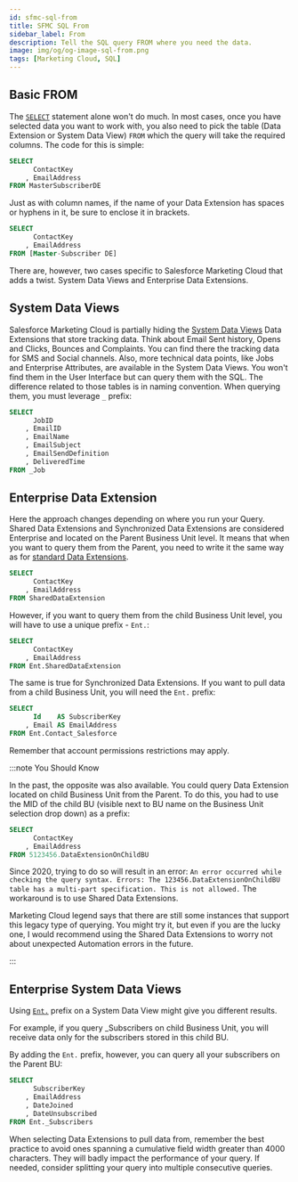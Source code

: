 ```yaml
---
id: sfmc-sql-from
title: SFMC SQL From
sidebar_label: From
description: Tell the SQL query FROM where you need the data.
image: img/og/og-image-sql-from.png
tags: [Marketing Cloud, SQL]
---
```



<LeadText content='Tell the SQL query FROM where you need the data' />

## Basic FROM

The [`SELECT`](./sfmc-sql-select.mdx) statement alone won't do much. In most cases, once you have selected data you want to work with, you also need to pick the table (Data Extension or System Data View) `FROM` which the query will take the required columns. The code for this is simple:

```sql {4} title="Get ContactKey and EmailAddress from Data Extension named MasterSubscriberDE"
SELECT
      ContactKey
    , EmailAddress
FROM MasterSubscriberDE
```

Just as with column names, if the name of your Data Extension has spaces or hyphens in it, be sure to enclose it in brackets.

```sql {4}
SELECT
      ContactKey
    , EmailAddress
FROM [Master-Subscriber DE]
```

There are, however, two cases specific to Salesforce Marketing Cloud that adds a twist. System Data Views and Enterprise Data Extensions.

## System Data Views

Salesforce Marketing Cloud is partially hiding the [System Data Views](../config/sfmc-system-data-views.mdx) Data Extensions that store tracking data. Think about Email Sent history, Opens and Clicks, Bounces and Complaints. You can find there the tracking data for SMS and Social channels. Also, more technical data points, like Jobs and Enterprise Attributes, are available in the System Data Views. You won't find them in the User Interface but can query them with the SQL. The difference related to those tables is in naming convention. When querying them, you must leverage `_` prefix:

```sql {8}
SELECT
      JobID
    , EmailID
    , EmailName
    , EmailSubject
    , EmailSendDefinition
    , DeliveredTime
FROM _Job
```

## Enterprise Data Extension

Here the approach changes depending on where you run your Query. Shared Data Extensions and Synchronized Data Extensions are considered Enterprise and located on the Parent Business Unit level. It means that when you want to query them from the Parent, you need to write it the same way as for [standard Data Extensions](#Basic-from).

```sql {4}
SELECT
      ContactKey
    , EmailAddress
FROM SharedDataExtension
```

However, if you want to query them from the child Business Unit level, you will have to use a unique prefix - `Ent.`:

```sql {4}
SELECT
      ContactKey
    , EmailAddress
FROM Ent.SharedDataExtension
```

The same is true for Synchronized Data Extensions. If you want to pull data from a child Business Unit, you will need the `Ent.` prefix:

```sql {4}
SELECT
      Id    AS SubscriberKey
    , Email AS EmailAddress
FROM Ent.Contact_Salesforce
```

Remember that account permissions restrictions may apply.

:::note You Should Know

In the past, the opposite was also available. You could query Data Extension located on child Business Unit from the Parent. To do this, you had to use the MID of the child BU (visible next to BU name on the Business Unit selection drop down) as a prefix:

```sql {4} title="On Parent BU query DataExtensionOnChildBU from Child BU with MID 5123456"
SELECT
      ContactKey
    , EmailAddress
FROM 5123456.DataExtensionOnChildBU
```

Since 2020, trying to do so will result in an error: `An error occurred while checking the query syntax. Errors: The 123456.DataExtensionOnChildBU table has a multi-part specification. This is not allowed.` The workaround is to use Shared Data Extensions.

Marketing Cloud legend says that there are still some instances that support this legacy type of querying. You might try it, but even if you are the lucky one, I would recommend using the Shared Data Extensions to worry not about unexpected Automation errors in the future.

:::

## Enterprise System Data Views

Using [`Ent.`](#enterprise-data-extension) prefix on a System Data View might give you different results.

For example, if you query _Subscribers on child Business Unit, you will receive data only for the subscribers stored in this child BU.

By adding the `Ent.` prefix, however, you can query all your subscribers on the Parent BU:

```sql {6}
SELECT
      SubscriberKey
    , EmailAddress
    , DateJoined
    , DateUnsubscribed
FROM Ent._Subscribers
```

When selecting Data Extensions to pull data from, remember the best practice to avoid ones spanning a cumulative field width greater than 4000 characters. They will badly impact the performance of your query. If needed, consider splitting your query into multiple consecutive queries.